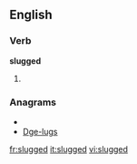 ==English==

===Verb===
'''slugged'''

# {{past of|[[slug]]}}

===Anagrams===
* {{alphagram|degglsu}}
* [[Dge-lugs#English|Dge-lugs]]

[[fr:slugged]]
[[it:slugged]]
[[vi:slugged]]